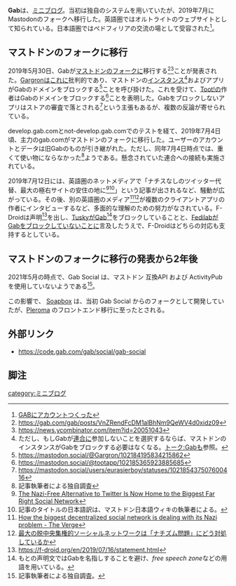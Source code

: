 {{Infobox website
| Name    = Gab
| Image   = [[ファイル:Gab.svg|120px]]
| URL     = https://gab.com
<!-- | Admin   = [[Eugen Rochko]] -->
<!-- | Country = ドイツ連邦 -->
<!-- | Start   = 2017年5月20日 -->
}}

'''Gab'''は、[[ミニブログ]]。当初は独自のシステムを用いていたが、2019年7月にMastodonのフォークへ移行した。英語圏ではオルトライトのウェブサイトとして知られている。日本語圏ではペドフィリアの交流の場として受容された<ref>[https://silossowski.hatenablog.com/entry/20171225/1514134770 GABにアカウントつくった]</ref>。

==マストドンのフォークに移行==
2019年5月30日、Gabが[[Mastodon|マストドン]]のフォークに移行する<ref>https://gab.com/gab/posts/VnZRendFcDM1alBhNm9QeWV4d0xidz09</ref><ref>https://news.ycombinator.com/item?id=20051043</ref>ことが発表された。[[Gargron|Gargron]]はこれに批判的であり、マストドンの[[インスタンス]]<ref>ただし、もしGabが[[連合]]に参加しないことを選択するならば、マストドンのインスタンスがGabをブロックする必要はなくなる。[[トーク:Gab]]も参照。</ref>およびアプリがGabのドメインをブロックする<ref>https://mastodon.social/@Gargron/102184195834215862</ref>ことを呼び掛けた。これを受けて、[[Toot!]]の作者はGabのドメインをブロックする<ref>https://mastodon.social/@tootapp/102185365923885685</ref>ことを表明した。Gabをブロックしないアプリはストアの審査で落とされる<ref>https://mastodon.social/users/eurasierboy/statuses/102185437507600416</ref>という主張もあるが、複数の反論が寄せられている。

develop.gab.comとnot-develop.gab.comでのテストを経て、2019年7月4日頃、主力のgab.comがマストドンのフォークに移行した。ユーザーのアカウントとデータは旧Gabのものが引き継がれた。ただし、同年7月4日時点では、重くて使い物にならなかった<ref>記事執筆者による独自調査</ref>ようである。懸念されていた連合への接続も実施されている。

2019年7月12日には、英語圏のネットメディアで「ナチスなしのツイッター代替、最大の極右サイトの安住の地に<ref>[https://www.vice.com/en_us/article/mb8y3x/the-nazi-free-alternative-to-twitter-is-now-home-to-the-biggest-far-right-social-network The Nazi-Free Alternative to Twitter Is Now Home to the Biggest Far Right Social Network]</ref><ref>記事のタイトルの日本語訳は、マストドン日本語ウィキの執筆者による。</ref>」という記事が出されるなど、騒動が広がっている。その後、別の英語圏のメディア<ref>[https://www.theverge.com/2019/7/12/20691957/mastodon-decentralized-social-network-gab-migration-fediverse-app-blocking How the biggest decentralized social network is dealing with its Nazi problem - The Verge]</ref><ref>[https://blog.crazynewworld.net/2019/07/14/%e6%9c%80%e5%a4%a7%e3%81%ae%e9%9d%9e%e4%b8%ad%e5%a4%ae%e9%9b%86%e6%a8%a9%e7%9a%84%e3%82%bd%e3%83%bc%e3%82%b7%e3%83%a3%e3%83%ab%e3%83%8d%e3%83%83%e3%83%88%e3%83%af%e3%83%bc%e3%82%af%e3%81%af%e3%80%8c/ 最大の脱中央集権的ソーシャルネットワークは「ナチズム問題」にどう対処しているか]</ref>が複数のクライアントアプリの作者にインタビューするなど、多面的な理解のための努力がなされている。F-Droidは声明<ref>https://f-droid.org/en/2019/07/16/statement.html</ref>を出し、[[Tusky]]がGab<ref>もとの声明文ではGabを名指しすることを避け、''free speech zone''などの用語を用いている。</ref>をブロックしていることと、[[Fedilab]]がGabをブロックしていないことに言及したうえで、F-Droidはどちらの対応も支持するとしている。

==マストドンのフォークに移行の発表から2年後==
2021年5月の時点で、Gab Social は、マストドン 互換API および ActivityPub を使用していないようである<ref>記事執筆者による独自調査。</ref>。

この影響で、 [[Soapbox]] は、当初 Gab Social からのフォークとして開発していたが、[[Pleroma]] のフロントエンド移行に至ったとされる。

==外部リンク==

*https://code.gab.com/gab/social/gab-social

==脚注==
<references />

{{DEFAULTSORT:gab}}
[[category:ミニブログ]]